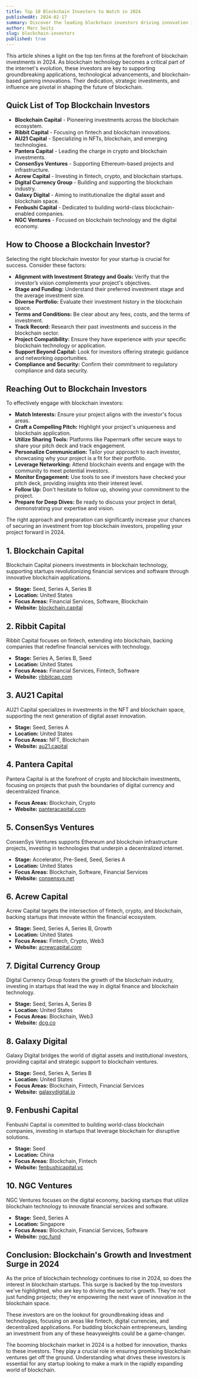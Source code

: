 ```yaml
---
title: Top 10 Blockchain Investors to Watch in 2024
publishedAt: 2024-02-17
summary: Discover the leading blockchain investors driving innovation in the space in 2024.
author: Marc Seitz
slug: blockchain-investors
published: true
---
```


This article shines a light on the top ten firms at the forefront of blockchain investments in 2024. As blockchain technology becomes a critical part of the internet's evolution, these investors are key to supporting groundbreaking applications, technological advancements, and blockchain-based gaming innovations. Their dedication, strategic investments, and influence are pivotal in shaping the future of blockchain.

## Quick List of Top Blockchain Investors

- **Blockchain Capital** - Pioneering investments across the blockchain ecosystem.
- **Ribbit Capital** - Focusing on fintech and blockchain innovations.
- **AU21 Capital** - Specializing in NFTs, blockchain, and emerging technologies.
- **Pantera Capital** - Leading the charge in crypto and blockchain investments.
- **ConsenSys Ventures** - Supporting Ethereum-based projects and infrastructure.
- **Acrew Capital** - Investing in fintech, crypto, and blockchain startups.
- **Digital Currency Group** - Building and supporting the blockchain industry.
- **Galaxy Digital** - Aiming to institutionalize the digital asset and blockchain space.
- **Fenbushi Capital** - Dedicated to building world-class blockchain-enabled companies.
- **NGC Ventures** - Focused on blockchain technology and the digital economy.

## How to Choose a Blockchain Investor?

Selecting the right blockchain investor for your startup is crucial for success. Consider these factors:

- **Alignment with Investment Strategy and Goals:** Verify that the investor’s vision complements your project's objectives.
- **Stage and Funding:** Understand their preferred investment stage and the average investment size.
- **Diverse Portfolio:** Evaluate their investment history in the blockchain space.
- **Terms and Conditions:** Be clear about any fees, costs, and the terms of investment.
- **Track Record:** Research their past investments and success in the blockchain sector.
- **Project Compatibility:** Ensure they have experience with your specific blockchain technology or application.
- **Support Beyond Capital:** Look for investors offering strategic guidance and networking opportunities.
- **Compliance and Security:** Confirm their commitment to regulatory compliance and data security.

## Reaching Out to Blockchain Investors

To effectively engage with blockchain investors:

- **Match Interests:** Ensure your project aligns with the investor's focus areas.
- **Craft a Compelling Pitch:** Highlight your project's uniqueness and blockchain application.
- **Utilize Sharing Tools:** Platforms like Papermark offer secure ways to share your pitch deck and track engagement.
- **Personalize Communication:** Tailor your approach to each investor, showcasing why your project is a fit for their portfolio.
- **Leverage Networking:** Attend blockchain events and engage with the community to meet potential investors.
- **Monitor Engagement:** Use tools to see if investors have checked your pitch deck, providing insights into their interest level.
- **Follow Up:** Don't hesitate to follow up, showing your commitment to the project.
- **Prepare for Deep Dives:** Be ready to discuss your project in detail, demonstrating your expertise and vision.

The right approach and preparation can significantly increase your chances of securing an investment from top blockchain investors, propelling your project forward in 2024.

## 1. Blockchain Capital

Blockchain Capital pioneers investments in blockchain technology, supporting startups revolutionizing financial services and software through innovative blockchain applications.

- **Stage:** Seed, Series A, Series B
- **Location:** United States
- **Focus Areas:** Financial Services, Software, Blockchain
- **Website:** [blockchain.capital](http://blockchain.capital)

## 2. Ribbit Capital

Ribbit Capital focuses on fintech, extending into blockchain, backing companies that redefine financial services with technology.

- **Stage:** Series A, Series B, Seed
- **Location:** United States
- **Focus Areas:** Financial Services, Fintech, Software
- **Website:** [ribbitcap.com](http://ribbitcap.com)

## 3. AU21 Capital

AU21 Capital specializes in investments in the NFT and blockchain space, supporting the next generation of digital asset innovation.

- **Stage:** Seed, Series A
- **Location:** United States
- **Focus Areas:** NFT, Blockchain
- **Website:** [au21.capital](http://au21.capital/)

## 4. Pantera Capital

Pantera Capital is at the forefront of crypto and blockchain investments, focusing on projects that push the boundaries of digital currency and decentralized finance.

- **Focus Areas:** Blockchain, Crypto
- **Website:** [panteracapital.com](http://www.panteracapital.com)

## 5. ConsenSys Ventures

ConsenSys Ventures supports Ethereum and blockchain infrastructure projects, investing in technologies that underpin a decentralized internet.

- **Stage:** Accelerator, Pre-Seed, Seed, Series A
- **Location:** United States
- **Focus Areas:** Blockchain, Software, Financial Services
- **Website:** [consensys.net](http://consensys.net)

## 6. Acrew Capital

Acrew Capital targets the intersection of fintech, crypto, and blockchain, backing startups that innovate within the financial ecosystem.

- **Stage:** Seed, Series A, Series B, Growth
- **Location:** United States
- **Focus Areas:** Fintech, Crypto, Web3
- **Website:** [acrewcapital.com](https://www.acrewcapital.com/)

## 7. Digital Currency Group

Digital Currency Group fosters the growth of the blockchain industry, investing in startups that lead the way in digital finance and blockchain technology.

- **Stage:** Seed, Series A, Series B
- **Location:** United States
- **Focus Areas:** Blockchain, Web3
- **Website:** [dcg.co](http://dcg.co)

## 8. Galaxy Digital

Galaxy Digital bridges the world of digital assets and institutional investors, providing capital and strategic support to blockchain ventures.

- **Stage:** Seed, Series A, Series B
- **Location:** United States
- **Focus Areas:** Blockchain, Fintech, Financial Services
- **Website:** [galaxydigital.io](http://galaxydigital.io)

## 9. Fenbushi Capital

Fenbushi Capital is committed to building world-class blockchain companies, investing in startups that leverage blockchain for disruptive solutions.

- **Stage:** Seed
- **Location:** China
- **Focus Areas:** Blockchain, Fintech
- **Website:** [fenbushicapital.vc](http://fenbushicapital.vc/index_en.html)

## 10. NGC Ventures

NGC Ventures focuses on the digital economy, backing startups that utilize blockchain technology to innovate financial services and software.

- **Stage:** Seed, Series A
- **Location:** Singapore
- **Focus Areas:** Blockchain, Financial Services, Software
- **Website:** [ngc.fund](http://ngc.fund)

## Conclusion: Blockchain's Growth and Investment Surge in 2024

As the price of blockchain technology continues to rise in 2024, so does the interest in blockchain startups. This surge is backed by the top investors we've highlighted, who are key to driving the sector's growth. They're not just funding projects; they're empowering the next wave of innovation in the blockchain space.

These investors are on the lookout for groundbreaking ideas and technologies, focusing on areas like fintech, digital currencies, and decentralized applications. For budding blockchain entrepreneurs, landing an investment from any of these heavyweights could be a game-changer.

The booming blockchain market in 2024 is a hotbed for innovation, thanks to these investors. They play a crucial role in ensuring promising blockchain ventures get off the ground. Understanding what drives these investors is essential for any startup looking to make a mark in the rapidly expanding world of blockchain.
